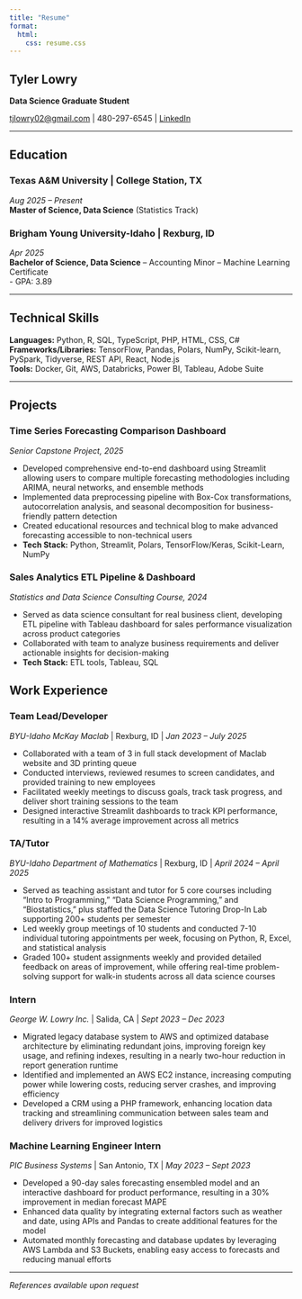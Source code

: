 ```yaml
---
title: "Resume"
format:
  html:
    css: resume.css
---
```


<div class="page-container">

# Tyler Lowry
**Data Science Graduate Student**

[tjlowry02@gmail.com](mailto:tjlowry02@gmail.com) | 480-297-6545 | [LinkedIn](https://www.linkedin.com/in/tylerj-lowry)

---

## Education

<div class="experience-entry">
### Texas A&M University | College Station, TX
*Aug 2025 – Present*  
**Master of Science, Data Science** (Statistics Track)
</div>

<div class="experience-entry">
### Brigham Young University-Idaho | Rexburg, ID
*Apr 2025*  
**Bachelor of Science, Data Science** – Accounting Minor – Machine Learning Certificate  
- GPA: 3.89
</div>

---

## Technical Skills

**Languages:** Python, R, SQL, TypeScript, PHP, HTML, CSS, C#  
**Frameworks/Libraries:** TensorFlow, Pandas, Polars, NumPy, Scikit-learn, PySpark, Tidyverse, REST API, React, Node.js  
**Tools:** Docker, Git, AWS, Databricks, Power BI, Tableau, Adobe Suite

---

## Projects

<div class="experience-entry">
### Time Series Forecasting Comparison Dashboard
*Senior Capstone Project, 2025*

- Developed comprehensive end-to-end dashboard using Streamlit allowing users to compare multiple forecasting methodologies including ARIMA, neural networks, and ensemble methods
- Implemented data preprocessing pipeline with Box-Cox transformations, autocorrelation analysis, and seasonal decomposition for business-friendly pattern detection  
- Created educational resources and technical blog to make advanced forecasting accessible to non-technical users
- **Tech Stack:** Python, Streamlit, Polars, TensorFlow/Keras, Scikit-Learn, NumPy
</div>

<div class="experience-entry">
### Sales Analytics ETL Pipeline & Dashboard
*Statistics and Data Science Consulting Course, 2024*

- Served as data science consultant for real business client, developing ETL pipeline with Tableau dashboard for sales performance visualization across product categories
- Collaborated with team to analyze business requirements and deliver actionable insights for decision-making
- **Tech Stack:** ETL tools, Tableau, SQL
</div>

## Work Experience

<div class="experience-entry">
### Team Lead/Developer
*BYU-Idaho McKay Maclab* | Rexburg, ID | *Jan 2023 – July 2025*

- Collaborated with a team of 3 in full stack development of Maclab website and 3D printing queue
- Conducted interviews, reviewed resumes to screen candidates, and provided training to new employees
- Facilitated weekly meetings to discuss goals, track task progress, and deliver short training sessions to the team
- Designed interactive Streamlit dashboards to track KPI performance, resulting in a 14% average improvement across all metrics
</div>

<div class="experience-entry">
### TA/Tutor  
*BYU-Idaho Department of Mathematics* | Rexburg, ID | *April 2024 – April 2025*

- Served as teaching assistant and tutor for 5 core courses including "Intro to Programming," "Data Science Programming," and "Biostatistics," plus staffed the Data Science Tutoring Drop-In Lab supporting 200+ students per semester
- Led weekly group meetings of 10 students and conducted 7-10 individual tutoring appointments per week, focusing on Python, R, Excel, and statistical analysis
- Graded 100+ student assignments weekly and provided detailed feedback on areas of improvement, while offering real-time problem-solving support for walk-in students across all data science courses
</div>

<div class="experience-entry">
### Intern
*George W. Lowry Inc.* | Salida, CA | *Sept 2023 – Dec 2023*

- Migrated legacy database system to AWS and optimized database architecture by eliminating redundant joins, improving foreign key usage, and refining indexes, resulting in a nearly two-hour reduction in report generation runtime
- Identified and implemented an AWS EC2 instance, increasing computing power while lowering costs, reducing server crashes, and improving efficiency
- Developed a CRM using a PHP framework, enhancing location data tracking and streamlining communication between sales team and delivery drivers for improved logistics
</div>

<div class="experience-entry">
### Machine Learning Engineer Intern
*PIC Business Systems* | San Antonio, TX | *May 2023 – Sept 2023*

- Developed a 90-day sales forecasting ensembled model and an interactive dashboard for product performance, resulting in a 30% improvement in median forecast MAPE
- Enhanced data quality by integrating external factors such as weather and date, using APIs and Pandas to create additional features for the model
- Automated monthly forecasting and database updates by leveraging AWS Lambda and S3 Buckets, enabling easy access to forecasts and reducing manual efforts
</div>

---

*References available upon request*

</div>